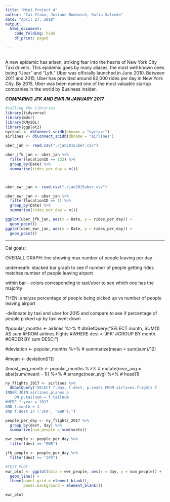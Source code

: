 ```yaml
---
title: "Mini Project 4"
author: "Cai Ytsma, Juliane Bombosch, Sofia Salcedo"
date: "April 27, 2018"
output: 
  html_document:
    code_folding: hide
    df_print: paged
    
---
```


##
  A new epidemic has arisen, striking fear into the hearts of New York City Taxi drivers. This epidemic goes by many aliases, the most well known ones being "Uber" and "Lyft." Uber was officially launched in June 2010. Between 2011 and 2015, Uber has provided around 82,000 rides per day in New York City. By 2015, Uber was been named one of the most valuable startup companies in the world by Business insider. 

***COMPARING JFK AND EWR IN JANUARY 2017***


```r
#calling the libraries
library(tidyverse)
library(mdsr)
library(RMySQL)
library(ggplot2)
nyctaxi <- dbConnect_scidb(dbname = "nyctaxi")
airlines <- dbConnect_scidb(dbname = "airlines")
```

```r
uber_jan <- read.csv("./jan2015uber.csv")

uber_jfk_jan <- uber_jan %>%
  filter(locationID == 132) %>%
  group_by(Date) %>%
  summarise(rides_per_day = n()) 



uber_ewr_jan <- read.csv("./jan2015uber.csv")

uber_ewr_jan <- uber_jan %>%
  filter(locationID == 1) %>%
  group_by(Date) %>%
  summarise(rides_per_day = n())

ggplot(uber_jfk_jan, aes(x = Date, y = rides_per_day)) +
  geom_point()
ggplot(uber_ewr_jan, aes(x = Date, y = rides_per_day)) +
  geom_point()

```




----------
Cai goals:

OVERALL GRAPH: line showing max number of people leaving per day

underneath: stacked bar graph to see if number of people getting rides matches number of people leaving airport

within bar - colors corresponding to taxi/uber to see which one has the majority

THEN: analyze percentage of people being picked up vs number of people leaving airport

  -delineate by taxi and uber for 2015 and compare to see if percentage of people picked up by taxi went down


#popular_months <- airlines %>%
#  dbGetQuery("SELECT month, SUM(1) AS sum
#FROM airlines.flights
#WHERE dest = 'JFK'
#GROUP BY month
#ORDER BY sum DESC;")


#deviation <- popular_months %>%
#  summarize(mean = sum(sum)/12)

#mean <- deviation[[1]]

#most_avg_month <- popular_months %>%
#  mutate(near_avg = abs((sum/mean) - 1)) %>%
#  arrange(near_avg) %>%
#  head(1)


```r
ny_flights_2017 <- airlines %>%
  dbGetQuery("SELECT f.day, f.dest, p.seats FROM airlines.flights f
INNER JOIN airlines.planes p
	ON p.tailnum = f.tailnum
WHERE f.year = 2017
AND f.month = 1
AND f.dest in ('JFK', 'EWR');")
```

```r
people_per_day <- ny_flights_2017 %>% 
  group_by(dest, day) %>%
  summarize(num_people = sum(seats))

ewr_people <- people_per_day %>%
  filter(dest == "EWR")

jfk_people <- people_per_day %>%
  filter(dest == "JFK")
```

```r
#TEST PLOT
ewr_plot <- ggplot(data = ewr_people, aes(x = day, y = num_people)) +
  geom_line() +
  theme(panel.grid = element_blank(),
        panel.background = element_blank())

ewr_plot
```
